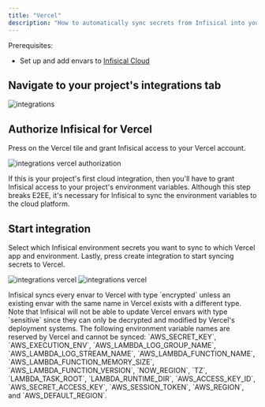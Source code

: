 ```yaml
---
title: "Vercel"
description: "How to automatically sync secrets from Infisical into your Vercel project."
---
```


Prerequisites:

- Set up and add envars to [Infisical Cloud](https://app.infisical.com)

## Navigate to your project's integrations tab

![integrations](../../images/integrations.png)

## Authorize Infisical for Vercel

Press on the Vercel tile and grant Infisical access to your Vercel account.

![integrations vercel authorization](../../images/integrations-vercel-auth.png)

<Info>
  If this is your project's first cloud integration, then you'll have to grant
  Infisical access to your project's environment variables. Although this step
  breaks E2EE, it's necessary for Infisical to sync the environment variables to
  the cloud platform.
</Info>

## Start integration

Select which Infisical environment secrets you want to sync to which Vercel app and environment. Lastly, press create integration to start syncing secrets to Vercel.

![integrations vercel](../../images/integrations-vercel-create.png)
![integrations vercel](../../images/integrations-vercel.png)

<Info>
  Infisical syncs every envar to Vercel with type `encrypted` unless an existing
  envar with the same name in Vercel exists with a different type. Note that
  Infisical will not be able to update Vercel envars with type `sensitive` since
  they can only be decrypted and modified by Vercel's deployment systems.
</Info>

<Warning>
  The following environment variable names are reserved by Vercel and cannot be
  synced: `AWS_SECRET_KEY`, `AWS_EXECUTION_ENV`, `AWS_LAMBDA_LOG_GROUP_NAME`,
  `AWS_LAMBDA_LOG_STREAM_NAME`, `AWS_LAMBDA_FUNCTION_NAME`,
  `AWS_LAMBDA_FUNCTION_MEMORY_SIZE`, `AWS_LAMBDA_FUNCTION_VERSION`,
  `NOW_REGION`, `TZ`, `LAMBDA_TASK_ROOT`, `LAMBDA_RUNTIME_DIR`,
  `AWS_ACCESS_KEY_ID`, `AWS_SECRET_ACCESS_KEY`, `AWS_SESSION_TOKEN`,
  `AWS_REGION`, and `AWS_DEFAULT_REGION`.
</Warning>
